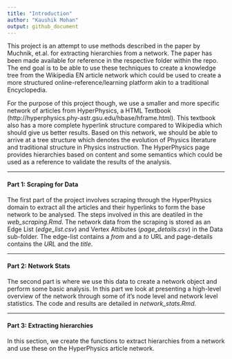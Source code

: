 ```yaml
---
title: "Introduction"
author: "Kaushik Mohan"
output: github_document
---
```


This project is an attempt to use methods described in the paper by Muchnik, et.al. for extracting hierarchies from a network. The paper has been made available for reference in the respective folder within the repo. The end goal is to be able to use these techniques to create a knowledge tree from the Wikipedia EN article network which could be used to create a more structured online-reference/learning platform akin to a traditional Encyclopedia.    

For the purpose of this project though, we use a smaller and more specific network of articles from HyperPhysics, a HTML Textbook (http://hyperphysics.phy-astr.gsu.edu/hbase/hframe.html). This textbook also has a more complete hyperlink structure compared to Wikipedia which should give us better results. Based on this network, we should be able to arrive at a tree structure which denotes the evolution of Physics literature and traditional structure in Physics instruction. The HyperPhysics page provides hierarchies based on content and some semantics which could be used as a reference to validate the results of the analysis. 

***

#### Part 1: Scraping for Data

The first part of the project involves scraping through the HyperPhysics domain to extract all the articles and their hyperlinks to form the base network to be analysed. The steps involved in this are deatiled in the *web_scraping.Rmd*. The network data from the scraping is stored as an Edge List (*edge_list.csv*) and Vertex Attibutes (*page_details.csv*) in the Data sub-folder. The edge-list contains a _from_ and a _to_ URL and page-details contains the _URL_ and the _title_.

***

#### Part 2: Network Stats

The second part is where we use this data to create a network object and perform some basic analysis. In this part we look at presenting a high-level overview of the network through some of it's node level and network level statistics. The code and results are detailed in *network_stats.Rmd*.

***

#### Part 3: Extracting hierarchies

In this section, we create the functions to extract hierarchies from a network and use these on the HyperPhysics article network. 

